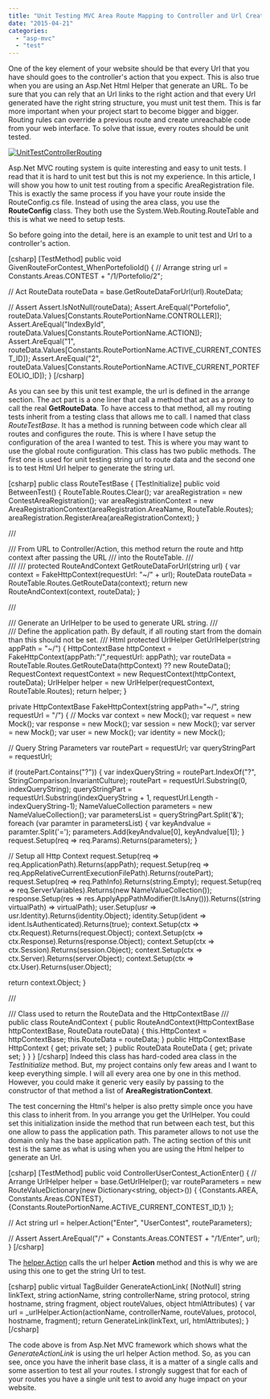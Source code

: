 ```yaml
---
title: "Unit Testing MVC Area Route Mapping to Controller and Url Creation"
date: "2015-04-21"
categories: 
  - "asp-mvc"
  - "test"
---
```


One of the key element of your website should be that every Url that you have should goes to the controller's action that you expect. This is also true when you are using an Asp.Net Html Helper that generate an URL. To be sure that you can rely that an Url links to the right action and that every Url generated have the right string structure, you must unit test them. This is far more important when your project start to become bigger and bigger. Routing rules can override a previous route and create unreachable code from your web interface. To solve that issue, every routes should be unit tested.

[![UnitTestControllerRouting](http://patrickdesjardins.com/blog/wp-content/uploads/2015/04/UnitTestControllerRouting-400x262.png)](http://patrickdesjardins.com/blog/unit-testing-mvc-area-route-mapping-to-controller-and-url-creation/unittestcontrollerrouting)

Asp.Net MVC routing system is quite interesting and easy to unit tests. I read that it is hard to unit test but this is not my experience. In this article, I will show you how to unit test routing from a specific AreaRegistration file. This is exactly the same process if you have your route inside the RouteConfig.cs file. Instead of using the area class, you use the **RouteConfig** class. They both use the System.Web.Routing.RouteTable and this is what we need to setup tests.

So before going into the detail, here is an example to unit test and Url to a controller's action.

\[csharp\] \[TestMethod\] public void GivenRouteForContest\_WhenPortefolioId() { // Arrange string url = Constants.Areas.CONTEST + "/1/Portefolio/2";

// Act RouteData routeData = base.GetRouteDataForUrl(url).RouteData;

// Assert Assert.IsNotNull(routeData); Assert.AreEqual("Portefolio", routeData.Values\[Constants.RoutePortionName.CONTROLLER\]); Assert.AreEqual("IndexById", routeData.Values\[Constants.RoutePortionName.ACTION\]); Assert.AreEqual("1", routeData.Values\[Constants.RoutePortionName.ACTIVE\_CURRENT\_CONTEST\_ID\]); Assert.AreEqual("2", routeData.Values\[Constants.RoutePortionName.ACTIVE\_CURRENT\_PORTEFEOLIO\_ID\]); } \[/csharp\]

As you can see by this unit test example, the url is defined in the arrange section. The act part is a one liner that call a method that act as a proxy to call the real **GetRouteData**. To have access to that method, all my routing tests inherit from a testing class that allows me to call. I named that class _RouteTestBase_. It has a method is running between code which clear all routes and configures the route. This is where I have setup the configuration of the area I wanted to test. This is where you may want to use the global route configuration. This class has two public methods. The first one is used for unit testing string url to route data and the second one is to test Html Url helper to generate the string url.

\[csharp\] public class RouteTestBase { \[TestInitialize\] public void BetweenTest() { RouteTable.Routes.Clear(); var areaRegistration = new ContestAreaRegistration(); var areaRegistrationContext = new AreaRegistrationContext(areaRegistration.AreaName, RouteTable.Routes); areaRegistration.RegisterArea(areaRegistrationContext); }

/// <summary> /// From URL to Controller/Action, this method return the route and http context after passing the URL /// into the RouteTable. /// </summary> /// <param name="url"></param> /// <returns></returns> protected RouteAndContext GetRouteDataForUrl(string url) { var context = FakeHttpContext(requestUrl: "~/" + url); RouteData routeData = RouteTable.Routes.GetRouteData(context); return new RouteAndContext(context, routeData); }

/// <summary> /// Generate an UrlHelper to be used to generate URL string. /// </summary> /// <param name="appPath">Define the application path. By default, if all routing start from the domain than this should not be set.</param> /// <returns>Html</returns> protected UrlHelper GetUrlHelper(string appPath = "~/") { HttpContextBase httpContext = FakeHttpContext(appPath:"/",requestUrl: appPath); var routeData = RouteTable.Routes.GetRouteData(httpContext) ?? new RouteData(); RequestContext requestContext = new RequestContext(httpContext, routeData); UrlHelper helper = new UrlHelper(requestContext, RouteTable.Routes); return helper; }

private HttpContextBase FakeHttpContext(string appPath="~/", string requestUrl = "/") { // Mocks var context = new Mock<HttpContextBase>(); var request = new Mock<HttpRequestBase>(); var response = new Mock<HttpResponseBase>(); var session = new Mock<HttpSessionStateBase>(); var server = new Mock<HttpServerUtilityBase>(); var user = new Mock<IPrincipal>(); var identity = new Mock<IIdentity>();

// Query String Parameters var routePart = requestUrl; var queryStringPart = requestUrl;

if (routePart.Contains("?")) { var indexQueryString = routePart.IndexOf("?", StringComparison.InvariantCulture); routePart = requestUrl.Substring(0, indexQueryString); queryStringPart = requestUrl.Substring(indexQueryString + 1, requestUrl.Length - indexQueryString-1); NameValueCollection parameters = new NameValueCollection(); var parametersList = queryStringPart.Split('&'); foreach (var paramter in parametersList) { var keyAndvalue = paramter.Split('='); parameters.Add(keyAndvalue\[0\], keyAndvalue\[1\]); } request.Setup(req => req.Params).Returns(parameters); }

// Setup all Http Context request.Setup(req => req.ApplicationPath).Returns(appPath); request.Setup(req => req.AppRelativeCurrentExecutionFilePath).Returns(routePart); request.Setup(req => req.PathInfo).Returns(string.Empty); request.Setup(req => req.ServerVariables).Returns(new NameValueCollection()); response.Setup(res => res.ApplyAppPathModifier(It.IsAny<string>())).Returns((string virtualPath) => virtualPath); user.Setup(usr => usr.Identity).Returns(identity.Object); identity.Setup(ident => ident.IsAuthenticated).Returns(true); context.Setup(ctx => ctx.Request).Returns(request.Object); context.Setup(ctx => ctx.Response).Returns(response.Object); context.Setup(ctx => ctx.Session).Returns(session.Object); context.Setup(ctx => ctx.Server).Returns(server.Object); context.Setup(ctx => ctx.User).Returns(user.Object);

return context.Object; }

/// <summary> /// Class used to return the RouteData and the HttpContextBase /// </summary> public class RouteAndContext { public RouteAndContext(HttpContextBase httpContextBase, RouteData routeData) { this.HttpContext = httpContextBase; this.RouteData = routeData; } public HttpContextBase HttpContext { get; private set; } public RouteData RouteData { get; private set; } } } \[/csharp\] Indeed this class has hard-coded area class in the _TestInitialize_ method. But, my project contains only few areas and I want to keep everything simple. I will all every area one by one in this method. However, you could make it generic very easily by passing to the constructor of that method a list of **AreaRegistrationContext**.

The test concerning the Html's helper is also pretty simple once you have this class to inherit from. In you arrange you get the UrlHelper. You could set this initialization inside the method that run between each test, but this one allow to pass the application path. This parameter allows to not use the domain only has the base application path. The acting section of this unit test is the same as what is using when you are using the Html helper to generate an Url.

\[csharp\] \[TestMethod\] public void ControllerUserContest\_ActionEnter() { // Arrange UrlHelper helper = base.GetUrlHelper(); var routeParameters = new RouteValueDictionary(new Dictionary<string, object>()) { {Constants.AREA, Constants.Areas.CONTEST}, {Constants.RoutePortionName.ACTIVE\_CURRENT\_CONTEST\_ID,1} };

// Act string url = helper.Action("Enter", "UserContest", routeParameters);

// Assert Assert.AreEqual("/" + Constants.Areas.CONTEST + "/1/Enter", url); } \[/csharp\]

The [helper.Action](https://github.com/aspnet/Mvc/blob/9d5364cf9b5e1bd4961946ec26379500a4f7720f/src/Microsoft.AspNet.Mvc.Core/Rendering/Html/DefaultHtmlGenerator.cs#L69) calls the url helper **Action** method and this is why we are using this one to get the string Url to test.

\[csharp\] public virtual TagBuilder GenerateActionLink( \[NotNull\] string linkText, string actionName, string controllerName, string protocol, string hostname, string fragment, object routeValues, object htmlAttributes) { var url = \_urlHelper.Action(actionName, controllerName, routeValues, protocol, hostname, fragment); return GenerateLink(linkText, url, htmlAttributes); } \[/csharp\]

The code above is from Asp.Net MVC framework which shows what the _GenerateActionLink_ is using the url helper Action method. So, as you can see, once you have the inherit base class, it is a matter of a single calls and some assertion to test all your routes. I strongly suggest that for each of your routes you have a single unit test to avoid any huge impact on your website.
